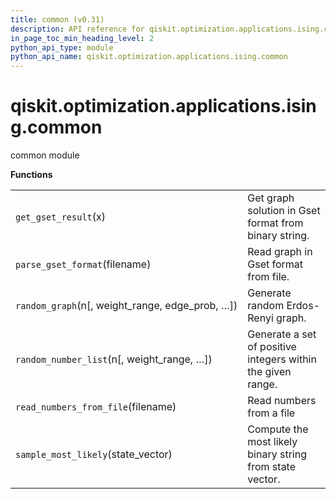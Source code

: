 ```yaml
---
title: common (v0.31)
description: API reference for qiskit.optimization.applications.ising.common in qiskit v0.31
in_page_toc_min_heading_level: 2
python_api_type: module
python_api_name: qiskit.optimization.applications.ising.common
---
```


<span id="module-qiskit.optimization.applications.ising.common" />

<span id="qiskit-optimization-applications-ising-common" />

# qiskit.optimization.applications.ising.common

common module

**Functions**

|                                                    |                                                             |
| -------------------------------------------------- | ----------------------------------------------------------- |
| `get_gset_result`(x)                               | Get graph solution in Gset format from binary string.       |
| `parse_gset_format`(filename)                      | Read graph in Gset format from file.                        |
| `random_graph`(n\[, weight\_range, edge\_prob, …]) | Generate random Erdos-Renyi graph.                          |
| `random_number_list`(n\[, weight\_range, …])       | Generate a set of positive integers within the given range. |
| `read_numbers_from_file`(filename)                 | Read numbers from a file                                    |
| `sample_most_likely`(state\_vector)                | Compute the most likely binary string from state vector.    |

